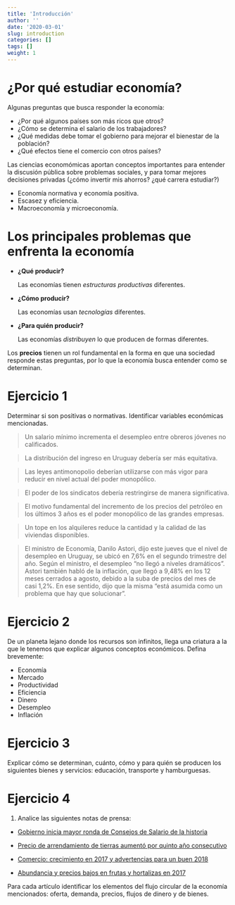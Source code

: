 ```yaml
---
title: 'Introducción'
author: ''
date: '2020-03-01'
slug: introduction
categories: []
tags: []
weight: 1
---
```


# ¿Por qué estudiar economía?

Algunas preguntas que busca responder la economía:

- ¿Por qué algunos países son más ricos que otros?
- ¿Cómo se determina el salario de los trabajadores?
- ¿Qué medidas debe tomar el gobierno para mejorar el bienestar de la población?
- ¿Qué efectos tiene el comercio con otros países?

Las ciencias economómicas aportan conceptos importantes para entender la discusión pública sobre problemas sociales, y para tomar mejores decisiones privadas (¿cómo invertir mis ahorros? ¿qué carrera estudiar?)

- Economía normativa y economía positiva.
- Escasez y eficiencia.
- Macroeconomía y microeconomía.


# Los principales problemas que enfrenta la economía

- **¿Qué producir?**
<p>
Las economías tienen _estructuras productivas_ diferentes. 
</p>
- **¿Cómo producir?**
<p>
Las economías usan _tecnologías_ diferentes.
</p>
- **¿Para quién producir?**
<p>
Las economías _distribuyen_ lo que producen de formas diferentes.
</p>


Los **precios** tienen un rol fundamental en la forma en que una sociedad responde estas preguntas, por lo que la economía busca entender como se determinan.

# Ejercicio 1
Determinar si son positivas o normativas. Identificar variables económicas mencionadas.

> Un salario mínimo incrementa el desempleo entre obreros jóvenes no calificados.

> La distribución del ingreso en Uruguay debería ser más equitativa.

> Las leyes antimonopolio deberían utilizarse con más vigor para reducir en nivel actual del poder monopólico.

> El poder de los sindicatos debería restringirse de manera significativa.

> El motivo fundamental del incremento de los precios del petróleo en los últimos 3 años es el poder monopólico de las grandes empresas.

> Un tope en los alquileres reduce la cantidad y la calidad de las viviendas disponibles.

> El ministro de Economía, Danilo Astori, dijo este jueves que el nivel de desempleo en Uruguay,  se ubicó en 7,6% en el segundo trimestre del año. Según el ministro, el desempleo  "no llegó a niveles dramáticos". </br>
Astori también habló de la inflación, que llegó a 9,48% en los 12 meses cerrados a agosto, debido a la suba de precios del mes de casi 1,2%. En ese sentido, dijo que la misma "está asumida como un problema que hay que solucionar".

# Ejercicio 2

De un planeta lejano donde los recursos son infinitos, llega una criatura a la que le tenemos que explicar algunos conceptos económicos. Defina brevemente:

- Economía
- Mercado
- Productividad
- Eficiencia
- Dinero
- Desempleo
- Inflación


# Ejercicio 3

Explicar cómo se determinan, cuánto, cómo y para quién se producen los siguientes bienes y servicios: educación, transporte y hamburguesas.



# Ejercicio 4

1) Analice las siguientes notas de prensa:

 - [Gobierno inicia mayor ronda de Consejos de Salario de la historia](http://www.180.com.uy/articulo/73654_gobierno-inicia-mayor-ronda-de-consejos-de-salario-de-la-historia)
 
 - [Precio de arrendamiento de tierras aumentó por quinto año consecutivo](http://www.180.com.uy/articulo/55791_precio-de-arrendamiento-de-tierras-aumento-por-quinto-ano-consecutivo)
 
 - [Comercio: crecimiento en 2017 y advertencias para un buen 2018](http://www.180.com.uy/articulo/73090_comercio-tuvo-un-2017-de-crecimiento-y-espera-un-buen-2018)
 
 - [Abundancia y precios bajos en frutas y hortalizas en 2017](http://www.180.com.uy/articulo/71800_abundancia-y-precios-bajos-en-frutas-y-hortalizas-en-2017)
 
 Para cada artículo identificar los elementos del flujo circular de la economía mencionados: oferta, demanda, precios, flujos de dinero y de bienes.


